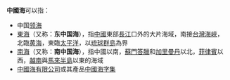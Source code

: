 '''中國海'''可以指：
*中国[[领海|领海]]
*[[東海|東海]]（又称：'''东中国海'''），指[[中國|中國]]東部[[長江|長江]]口外的大片海域，南接[[台灣海峽|台灣海峽]]，北臨[[黄海|黄海]]，東臨[[太平洋|太平洋]]，以[[琉球群島|琉球群島]]為界
*[[南海|南海]]（又称：'''南中国海'''），指中國以南，[[蘇門答臘|蘇門答臘]]和[[加里曼丹|加里曼丹]]以北，[[菲律賓|菲律賓]]以西，[[越南|越南]]與[[馬來半島|馬來半島]]以東的海域
*[[中國海有限公司|中國海有限公司]]或其產品[[中國海字集|中國海字集]]

{{disambig|Z|Cat=三字地名消歧义}}